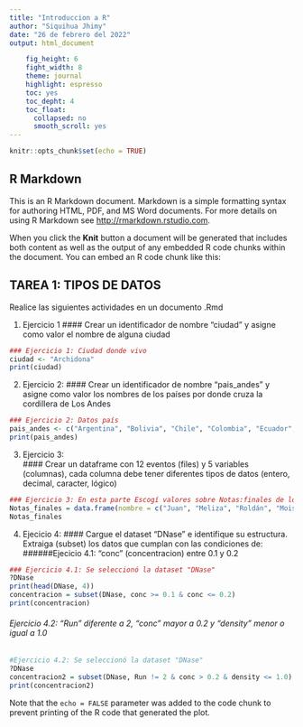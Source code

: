 ```yaml
---
title: "Introduccion a R"
author: "Siquihua Jhimy"
date: "26 de febrero del 2022"
output: html_document

    fig_height: 6
    fight_width: 8
    theme: journal
    highlight: espresso
    toc: yes
    toc_depht: 4
    toc_float:
      collapsed: no
      smooth_scroll: yes
---
```


```r
knitr::opts_chunk$set(echo = TRUE)
```

## R Markdown

This is an R Markdown document. Markdown is a simple formatting syntax for authoring HTML, PDF, and MS Word documents. For more details on using R Markdown see <http://rmarkdown.rstudio.com>.

When you click the **Knit** button a document will be generated that includes both content as well as the output of any embedded R code chunks within the document. You can embed an R code chunk like this:

## TAREA 1: TIPOS DE DATOS

Realice las siguientes actividades en un documento .Rmd

1. Ejercicio 1
#### Crear un identificador de nombre "ciudad" y asigne como valor el nombre de alguna ciudad
```r
### Ejercicio 1: Ciudad donde vivo
ciudad <- "Archidona"
print(ciudad)
```

2. Ejercicio 2: 
#### Crear un identificador de nombre "pais_andes" y asigne como valor los nombres de los países por donde cruza la cordillera de Los Andes

```r
### Ejercicio 2: Datos país
pais_andes <- c("Argentina", "Bolivia", "Chile", "Colombia", "Ecuador", "Perú", "Venezuela")
print(pais_andes)
```

3. Ejercicio 3:  
#### Crear un dataframe con 12 eventos (files) y 5 variables (columnas), cada columna debe tener diferentes tipos de datos (entero, decimal, caracter, lógico)

```r
### Ejercicio 3: En esta parte Escogí valores sobre Notas:finales de los diferentes estudiantes
Notas_finales = data.frame(nombre = c("Juan", "Meliza", "Roldán", "Moises", "Pedro", "Lizeth", "Liliana", "Fernanda", "Mishell", "Rosa", "Gabriel", "Luis"), apellido = c("Castro", "Villa", "Roa", "Gualapuro", "Guitierrez", "Sánchez", "Montenegro", "Jiménez", "Toledo", "Alvarado", "Garcia", "Cerda"), numero = c("90", "80", "60", "70", "75", "90", "55", "65", "90", "80", "69", "78"), calificación = c("8", "9", "9", "7.5", "6", "9", "9", "8", "7", "8.5", "9", "10"), final = c("8", "9", "8", "9", "7.6", "7.8", "8.6", "8.8", "9", "8.7", "9.5", "10"))
Notas_finales
```

4. Ejecicio 4: 
#### Cargue el dataset "DNase" e identifique su estructura. Extraiga (subset) los datos que cumplan con las condiciones de:
######Ejecicio 4.1: "conc" (concentracion) entre 0.1 y 0.2

```r
### Ejercicio 4.1: Se seleccionó la dataset "DNase"
?DNase
print(head(DNase, 4))
concentracion = subset(DNase, conc >= 0.1 & conc <= 0.2)
print(concentracion)
```
###### Ejercicio 4.2: "Run" diferente a 2, "conc" mayor a 0.2 y "density" menor o igual a 1.0

```r
#Ejercicio 4.2: Se seleccionó la dataset "DNase"
?DNase
concentracion2 = subset(DNase, Run != 2 & conc > 0.2 & density <= 1.0)
print(concentracion2)
```

Note that the `echo = FALSE` parameter was added to the code chunk to prevent printing of the R code that generated the plot.
